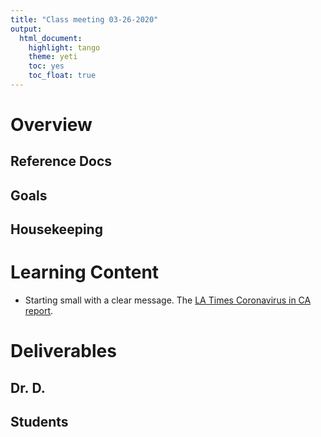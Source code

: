```yaml
---
title: "Class meeting 03-26-2020"
output:   
  html_document: 
    highlight: tango
    theme: yeti
    toc: yes
    toc_float: true
---
```


# Overview


## Reference Docs


## Goals


## Housekeeping



# Learning Content

* Starting small with a clear message. The [LA Times Coronavirus in CA report](https://www.latimes.com/projects/california-coronavirus-cases-tracking-outbreak/). 


# Deliverables 

## Dr. D.

## Students


